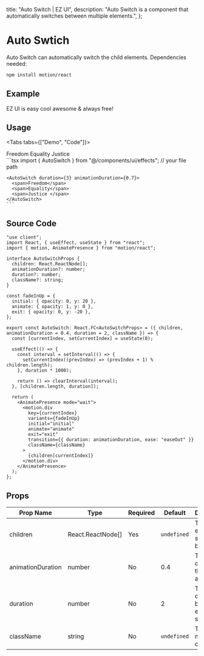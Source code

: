 
  title: "Auto Switch | EZ UI",
  description: "Auto Switch is a component that automatically switches between multiple elements.",
};

# Auto Swtich
Auto Switch can automatically switch the child elements. Dependencies needed:

```bash
npm install motion/react
```

## Example

<ExampleBox className="justify-evenly md:flex-row flex-col gap-10 md:px-10 px-4">
  <div className="not-prose flex font-playwrite-gbs font-bold md:text-lg text-sm">
    EZ UI is 
    <AutoSwitch className="inline-block ml-1 mr-px">
      <span className="text-pink-base">easy</span>
      <span className="text-orange-base">cool</span>
      <span className="text-purple-base">awesome</span>
    </AutoSwitch>
     & always free!
  </div>
</ExampleBox>

## Usage

<Tabs tabs={["Demo", "Code"]}>
  <Tab title="Demo">
    <div className="w-full flex justify-center py-10 text-xl font-petrona font-semibold">
      <AutoSwitch duration={3} animationDuration={0.7}>
        <span>Freedom</span>
        <span>Equality</span>
        <span>Justice </span>
      </AutoSwitch>
    </div>
  </Tab>
  <Tab title="Code">
    ```tsx
    import { AutoSwitch } from "@/components/ui/effects";  // your file path

    <AutoSwitch duration={3} animationDuration={0.7}>
      <span>Freedom</span>
      <span>Equality</span>
      <span>Justice </span>
    </AutoSwitch>
    ```
  </Tab>
</Tabs>

## Source Code

```tsx
"use client";
import React, { useEffect, useState } from "react";
import { motion, AnimatePresence } from "motion/react";

interface AutoSwitchProps {
  children: React.ReactNode[];
  animationDuration?: number;
  duration?: number;
  className?: string;
}

const fadeInUp = {
  initial: { opacity: 0, y: 20 },
  animate: { opacity: 1, y: 0 },
  exit: { opacity: 0, y: -20 },
};

export const AutoSwitch: React.FC<AutoSwitchProps> = ({ children, animationDuration = 0.4, duration = 2, className }) => {
  const [currentIndex, setCurrentIndex] = useState(0);

  useEffect(() => {
    const interval = setInterval(() => {
      setCurrentIndex((prevIndex) => (prevIndex + 1) % children.length);
    }, duration * 1000);

    return () => clearInterval(interval);
  }, [children.length, duration]);

  return (
    <AnimatePresence mode="wait">
      <motion.div
        key={currentIndex}
        variants={fadeInUp}
        initial="initial"
        animate="animate"
        exit="exit"
        transition={{ duration: animationDuration, ease: "easeOut" }}
        className={className}
      >
        {children[currentIndex]}
      </motion.div>
    </AnimatePresence>
  );
};

```

## Props

| **Prop Name** | **Type**                 | **Required** | **Default** | **Description**                                                                 |
|---------------|--------------------------|--------------|-------------|---------------------------------------------------------------------------------|
| children      | React.ReactNode[]        | Yes          | `undefined` | The child elements to switch between.                                           |
| animationDuration | number               | No           | 0.4         | The duration of the animation.                                                  |
| duration      | number                   | No           | 2           | The duration between each switch.                                               |
| className     | string                   | No           | `undefined` | The class name of the component.                                                 |